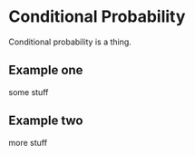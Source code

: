 # Conditional Probability {#conditional}

Conditional probability is a thing.

## Example one  
some stuff

## Example two  
more stuff
